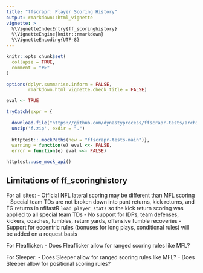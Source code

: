 ```yaml
---
title: "ffscrapr: Player Scoring History"
output: rmarkdown::html_vignette
vignette: >
  %\VignetteIndexEntry{ff_scoringhistory}
  %\VignetteEngine{knitr::rmarkdown}
  %\VignetteEncoding{UTF-8}
---
```


```r
knitr::opts_chunk$set(
  collapse = TRUE,
  comment = "#>"
)

options(dplyr.summarise.inform = FALSE,
        rmarkdown.html_vignette.check_title = FALSE)

eval <- TRUE

tryCatch(expr = {
  
  download.file("https://github.com/dynastyprocess/ffscrapr-tests/archive/main.zip","f.zip")
  unzip('f.zip', exdir = ".")
  
  httptest::.mockPaths(new = "ffscrapr-tests-main")},
  warning = function(e) eval <<- FALSE,
  error = function(e) eval <<- FALSE)

httptest::use_mock_api()
```

## Limitations of ff_scoringhistory

For all sites: 
- Official NFL lateral scoring may be different than MFL scoring
- Special team TDs are not broken down into punt returns, kick returns, and FG returns in nflfastR `load_player_stats` so the kick return scoring was applied to all special team TDs
- No support for IDPs, team defenses, kickers, coaches, fumbles, return yards, offensive fumble recoveries
- Support for eccentric rules (bonuses for long plays, conditional rules) will be added on a request basis

For Fleaflicker:
- Does Fleaflicker allow for ranged scoring rules like MFL?

For Sleeper:
- Does Sleeper allow for ranged scoring rules like MFL?
- Does Sleeper allow for positional scoring rules?

